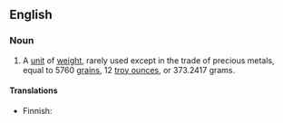 ==English==
{{wikipedia|Troy weight}}

===Noun===
{{en-noun}}

# A [[unit]] of [[weight]], rarely used except in the trade of precious metals, equal to 5760 [[grain]]s, 12 [[troy ounce|troy ounces]], or 373.2417 grams.

====Translations====
{{trans-top|unit}}
* Finnish: {{t|fi|troy-naula}}
{{trans-mid}}
{{trans-bottom}}